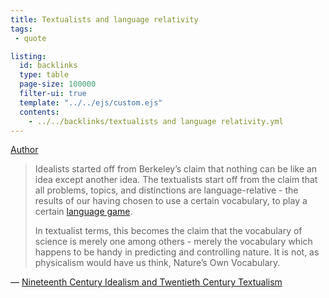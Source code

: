 ```yaml
---
title: Textualists and language relativity
tags:
 - quote 

listing:
  id: backlinks
  type: table
  page-size: 100000
  filter-ui: true
  template: "../../ejs/custom.ejs"
  contents:
    - ../../backlinks/textualists and language relativity.yml
---
```


[Author](/docs/phil/Richard Rorty.html)

> Idealists started off from Berkeley's claim that nothing can be like an idea except another idea. The textualists start off from the claim that all problems, topics, and distinctions are language-relative - the results of our having chosen to use a certain vocabulary, to play a certain [language game](/docs/phil/Language game.html).
> 
> In textualist terms, this becomes the claim that the vocabulary of science is merely one among others - merely the vocabulary which happens to be handy in predicting and controlling nature. It is not, as physicalism would have us think, Nature's Own Vocabulary.

— [Nineteenth Century Idealism and Twentieth Century Textualism](/docs/phil/Nineteenth Century Idealism and Twentieth Century Textualism.html)